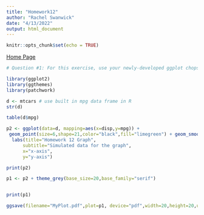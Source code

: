 ```yaml
---
title: "Homework12"
author: "Rachel Swanwick"
date: "4/13/2022"
output: html_document
---
```


```r
knitr::opts_chunk$set(echo = TRUE)
```
[Home Page](index.html)
```r
# Question #1: For this exercise, use your newly-developed ggplot chops to create some nice graphs from your own data (If you do not have a good data frame to use for graphics, use one of the many built-in data frames from R (other than mpg, which we are using in class)). Experiment with different themes, theme base sizes, aesthetics, mappings, and faceting. When you are finished, try exporting them to high quality pdfs, jpgs, eps files, or other formats that you would use for submission to a journal.

library(ggplot2)
library(ggthemes)
library(patchwork)

d <- mtcars # use built in mpg data frame in R 
str(d)

table(d$mpg)

p2 <- ggplot(data=d, mapping=aes(x=disp,y=mpg)) + 
 geom_point(size=6,shape=21,color="black",fill="limegreen") + geom_smooth(color="black") + 
  labs(title="Homework 12 Graph",
      subtitle="Simulated data for the graph",
      x="x-axis",
      y="y-axis")

print(p2)

p1 <- p2 + theme_grey(base_size=20,base_family="serif")


print(p1)

ggsave(filename="MyPlot.pdf",plot=p1, device="pdf",width=20,height=20,units="cm",dpi=300)

```


